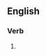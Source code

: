 {{also|reëxtended|re-extended}}

==English==

===Verb===
{{head|en|verb form}}

# {{en-past of|reextend}}